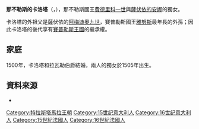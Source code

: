 {{Expand language|1=en|time=2020-11-19T12:08:29+00:00}}
'''那不勒斯的卡洛塔'''（{{lang-it|Carlotta di Napoli}}，{{bd|1479年|/1480年||1506年}}），那不勒斯國王[[費德里科一世|費德里科一世]]與[[薩伏依的安娜_(1455-1480)|薩伏依的安娜]]的獨女。

卡洛塔的外祖父是薩伏依的[[阿梅迪奧九世|阿梅迪奧九世]]，賽普勒斯國王[[賽普勒斯的雅努斯|雅努斯]]最年長的外孫；因此卡洛塔的後代享有[[賽普勒斯王國|賽普勒斯王國]]的繼承權。

== 家庭 ==
1500年，卡洛塔和拉瓦勒伯爵{{le|居伊十六世|Guy XVI de Laval}}結婚，兩人的獨女{{le|安妮·德·拉瓦勒|Anne de Laval, Viscountess of Thouars|安妮}}於1505年出生。

==資料來源==
*{{cite book |last=Walsby |first=Malcolm |year=2007 |title=The Counts of Laval |publisher=Ashgate Publishing Company |isbn=9780754658115 |ref=harv}}

{{s-start}}
{{s-hou|[[特拉斯塔馬拉王朝|特拉斯塔馬拉王朝]]||約1479年/1480年||1506年|[[伊夫雷亞王朝|伊夫雷亞王朝]]}}
{{s-pre}}
{{s-bef|before={{le|薩沃伊的約蘭德·路易斯|Yolande Louise of Savoy}}}}
{{s-tul|title=[[耶路撒冷国王|耶路撒冷]]、[[塞浦路斯王国|塞浦路斯]]及{{le|奇里乞亞亞美尼亞國王列表|King of Armenian Cilicia|亞美尼亞王后}} |years=1499年－1506年}}
{{s-aft|rows=2|after={{le|圖阿爾子爵夫人拉瓦爾的安妮|Anne de Laval, Viscountess of Thouars|拉瓦爾的安妮}}}}
{{s-break}}
{{s-bef|before=[[費德里科一世|費德里科一世]]}}
{{s-tul|title=[[那不勒斯君主列表|那不勒斯王后]] |years=1504年－1506年}}
{{s-end}}

[[Category:特拉斯塔馬拉王朝|Category:特拉斯塔馬拉王朝]]
[[Category:15世纪意大利人|Category:15世纪意大利人]]
[[Category:16世纪意大利人|Category:16世纪意大利人]]
[[Category:15世紀法國人|Category:15世紀法國人]]
[[Category:16世紀法國人|Category:16世紀法國人]]